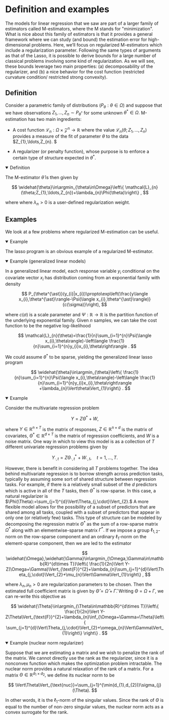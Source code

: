 
# Definition and examples

The models for linear regression that we saw are part of a larger family of estimators called M-estimators, where the M stands for "minimization". What is nice about this family of estimators is that it provides a general framework where we can study (and bound) the estimation error for high-dimensional problems. Here, we’ll focus on regularized M-estimators which include a regularization parameter. Following the same types of arguments as that of the Lasso, it is possible to derive bounds for a large number of classical problems involving some kind of regularization. As we will see, these bounds leverage two main properties: (a) decomposability of the regularizer, and (b) a nice behavior for the cost function (restricted curvature condition/ restricted strong convexity).

## Definition

Consider a parametric family of distributions $(P_{\theta}:\theta\in\Omega)$ and suppose that we have observations $Z_{1},\ldots,Z_{n}\sim P_{\theta^{\ast}}$ for some unknown $\theta^{\ast}\in\Omega .$ M-estimation has two main ingredients: 

* A cost function $\mathcal{L}_{n}:\Omega\times\mathcal{Z}^{n}\to\mathbb{R}$ where the value $\mathcal{L}_{n}(\theta;Z_{1},\ldots,Z_{n})$ provides a measure of the fit of parameter $\theta$  to the data $Z_{1},\ldots,Z_{n}. $

* A regularizer (or penalty function), whose purpose is to enforce a certain type of structure expected in $\theta^{\ast}.$

<details open>
<summary>Definition</summary>

The M-estimator $\widehat{\theta}$ is then given by

$$
\widehat{\theta}\in\argmin_{\theta\in\Omega}\left\{ \mathcal{L}_{n}(\theta;Z_{1},\ldots,Z_{n})+\lambda_{n}\Phi(\theta)\right\} ,
$$

where where $\lambda_{n}>0$ is a user-defined regularization weight. 

</details>

## Examples

We look at a few problems where regularized M-estimation can be useful.

<details open>
<summary>Example</summary>

The lasso program is an obvious example of a regularized M-estimator. 

</details>


<details open>
<summary>Example (generalized linear models)</summary>

In a generalized linear model, each response variable $y_{i}$ conditional on the covariate vector $x_{i}$ has distribution coming from an exponential family with density

$$
P_{\theta^{\ast}}(y_{i}|x_{i})\propto\exp\left(\frac{y\langle x_{i},\theta^{\ast}\rangle-\Psi(\langle x_{i},\theta^{\ast}\rangle)}{c(\sigma)}\right),
$$

where $c(\sigma)$ is a scale parameter and $\Psi:\mathbb{R}\to\mathbb{R}$ is the partition function of the underlying exponential family. Given $n$ samples, we can take the cost function to be the negative log-likelihood

$$
\mathcal{L}_{n}(\theta)=\frac{1}{n}\sum_{i=1}^{n}\Psi(\langle x_{i},\theta\rangle)-\left\langle \frac{1}{n}\sum_{i=1}^{n}y_{i}x_{i},\theta\right\rangle .
$$

We could assume $\theta^{\ast}$ to be sparse, yielding the generalized linear lasso program

$$
\widehat{\theta}\in\argmin_{\theta}\left\{ \frac{1}{n}\sum_{i=1}^{n}\Psi(\langle x_{i},\theta\rangle)-\left\langle \frac{1}{n}\sum_{i=1}^{n}y_{i}x_{i},\theta\right\rangle +\lambda_{n}\Vert\theta\Vert_{1}\right\} .
$$

</details>

<details open>
<summary>Example</summary>

Consider the multivariate regression problem

$$
Y=Z\Theta^{\ast}+W,
$$

where $Y\in\mathbb{R}^{n\times T}$ is the matrix of responses, $Z\in\mathbb{R}^{n\times d}$ is the matrix of covariates, $\Theta^{\ast}\in\mathbb{R}^{d\times T}$ is the matrix of regression coefficients, and $W$ is a noise matrix. One way in which to view this model is as a collection of $T$ different univariate regression problems given by

$$
Y_{\cdot,t}=Z\Theta_{\cdot,t}^{\ast}+W_{\cdot,t},\quad t=1,\ldots,T.
$$

However, there is benefit in considering all $T$ problems together. The idea behind multivariate regression is to borrow strength across prediction tasks, typically by assuming some sort of shared structure between regression tasks. For example, if there is a relatively small subset of the $d$ predictors which is active in all of the $T$ tasks, then $\Theta^{\ast}$ is row-sparse. In this case, a natural regularizer is $\Phi(\Theta):=\sum_{j=1}^{d}\Vert\Theta_{j,\cdot}\Vert_{2}.$ A more flexible model allows for the possibility of a subset of predictors that are shared among all tasks, coupled with a subset of predictors that appear in only one (or relatively few) tasks. This type of structure can be modeled by decomposing the regression matrix $\Theta^{\ast}$ as the sum of a row-sparse matrix $\Omega^{\ast}$ along with an elementwise-sparse matrix $\Gamma^{\ast}.$ If we impose a group $\ell_{1,2}$-norm on the row-sparse component and an ordinary $\ell_{1}$-norm on the element-sparse component, then we are led to the estimator

$$
\widehat{\Omega},\widehat{\Gamma}\in\argmin_{\Omega,\Gamma\in\mathbb{R}^{d\times T}}\left\{ \frac{1}{2n}\Vert Y-Z(\Omega+\Gamma)\Vert_{\text{F}}^{2}+\lambda_{n}\sum_{j=1}^{d}\Vert\Theta_{j,\cdot}\Vert_{2}+\mu_{n}\Vert\Gamma\Vert_{1}\right\} ,
$$

where $\lambda_{n},\mu_{n}>0$ are regularization parameters to be chosen. Then the estimated full coefficient matrix is given by $\widehat{\Theta}=\widehat{\Omega}+\widehat{\Gamma}.$ Writing $\Theta=\Omega+\Gamma ,$ we can re-write this objective as

$$
\widehat{\Theta}\in\argmin_{\Theta\in\mathbb{R}^{d\times T}}\left\{ \frac{1}{2n}\Vert Y-Z\Theta\Vert_{\text{F}}^{2}+\lambda_{n}\inf_{\Omega+\Gamma=\Theta}\left\{ \sum_{j=1}^{d}\Vert\Theta_{j,\cdot}\Vert_{2}+\omega_{n}\Vert\Gamma\Vert_{1}\right\} \right\} .
$$
</details>


<details open>
<summary>Example (nuclear norm regularizer)</summary>

Suppose that we are estimating a matrix and we wish to penalize the rank of the matrix. We cannot directly use the rank as the regularizer, since it is a nonconvex function which makes the optimization problem intractable. The nuclear norm provides a natural relaxation of the rank of a matrix. For a matrix $\Theta\in\mathbb{R}^{d_{1}\times d_{2}},$ we define its nuclear norm to be

$$
\Vert\Theta\Vert_{\text{nuc}}=\sum_{j=1}^{\min(d_{1},d_{2})}\sigma_{j}(\Theta).
$$

In other words, it is the $\ell_{1}$-norm of the singular values. Since the rank of $\Theta$ is equal to the number of non-zero singular values, the nuclear norm acts as a convex surrogate for the rank. 
</details>

